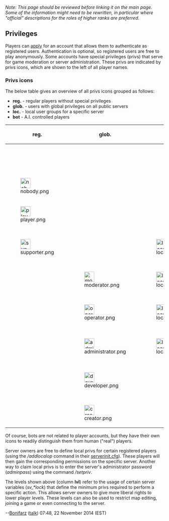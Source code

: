 ''Note: This page should be reviewed before linking it on the main page. Some of the information might need to be rewritten, in particular where "official" descriptions for the roles of higher ranks are preferred.'' 

== Privileges ==
Players can [http://www.redeclipse.net/apply apply] for an account that allows them to authenticate as registered users. Authentication is optional, so registered users are free to play anonymously. Some accounts have special privileges (privs) that serve for game moderation or server administration. These privs are indicated by privs icons, which are shown to the left of all player names. 

=== Privs icons ===
The below table gives an overview of all privs icons grouped as follows:
* '''reg.''' - regular players without special privileges
* '''glob.''' - users with global privileges on all public servers
* '''loc.''' - local user groups for a specific server
* '''bot''' - A.I. controlled players

{|class="wikitable"
!reg.
!glob.
!loc.
!bot
!authentication
!lvl
!align="center"|role
|-
|
|
|
|[[File:bot.png|32px]]
|bot
|0
|cannon fodder
|-
|[[File:nobody.png|32px]]
|
|
|
|none
|0
|anonymous player
|-
|[[File:player.png|32px]]
|
|
|
|player
|1
|registered player
|-
|[[File:supporter.png|32px]]
|
|[[File:localsupporter.png|32px]]
|
|supporter
|2
|those who contributed in some way
|-
|
|[[File:moderator.png|32px]]
|[[File:localmoderator.png|32px]]
|
|moderator
|3
|[[Admin_Guide#Moderation_Commands|game moderation]]
|-
|
|[[File:operator.png|32px]]
|[[File:localoperator.png|32px]]
|
|operator
|4
|can change most game variables
|-
|
|[[File:administrator.png|32px]]
|[[File:localadministrator.png|32px]]
|
|administrator
|5
|full control of server settings
|-
|
|[[File:developer.png|32px]]
|
|
|developer
|6
|core developers of the project
|-
|
|[[File:creator.png|32px]]
|
|
|creator
|7
|project lead
|}

Of course, bots are not related to player accounts, but they have their own icons to readily distinguish them from human ("real") players.

Server owners are free to define local privs for certain registered players (using the ''/addlocalop'' command in their [[Server_Setup#Configuration_Files|serverinit.cfg]]). These players will then gain the corresponding permissions on the specific server. Another way to claim local privs is to enter the server's administrator password (''adminpass'') using the command ''/setpriv''.

The levels shown above (column '''lvl''') refer to the usage of certain server variables (''sv_*lock'') that define the minimum privs required to perform a specific action. This allows server owners to give more liberal rights to lower player levels. These levels can also be used to restrict map editing, joining a game or even connecting to the server.

--[[User:Bonifarz|Bonifarz]] ([[User talk:Bonifarz|talk]]) 07:48, 22 November 2014 (EST)